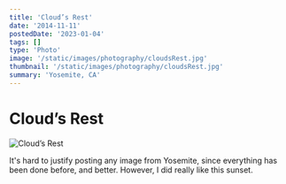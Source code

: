 ```yaml
---
title: 'Cloud’s Rest'
date: '2014-11-11'
postedDate: '2023-01-04'
tags: []
type: 'Photo'
image: '/static/images/photography/cloudsRest.jpg'
thumbnail: '/static/images/photography/cloudsRest.jpg'
summary: 'Yosemite, CA'
---
```


# Cloud’s Rest

![Cloud’s Rest](/static/images/photography/cloudsRest.jpg)

It's hard to justify posting any image from Yosemite, since everything has been done before, and better. However, I did really like this sunset.
